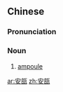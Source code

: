==Chinese==
{{zh-forms}}

===Pronunciation===
{{zh-pron
|m=ānbù
|c=on1 pau2
|cat=n
}}

===Noun===
{{zh-noun}}

# [[ampoule]] {{gloss|small glass vial hermetically sealed}}

[[ar:安瓿]]
[[zh:安瓿]]